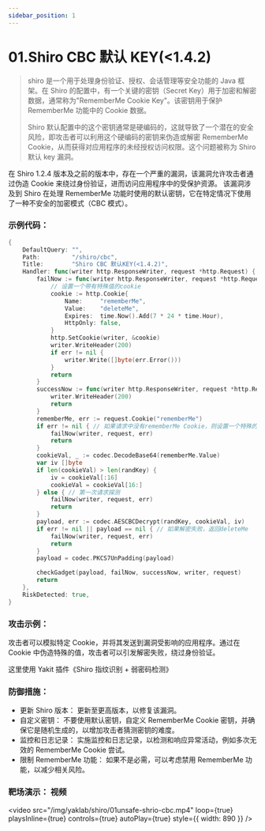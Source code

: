 ```yaml
---
sidebar_position: 1
---
```


# 01.Shiro CBC 默认 KEY(<1.4.2)

> shiro 是一个用于处理身份验证、授权、会话管理等安全功能的 Java 框架。在 Shiro 的配置中，有一个关键的密钥（Secret Key）用于加密和解密数据，通常称为"RememberMe Cookie Key"。该密钥用于保护 RememberMe 功能中的 Cookie 数据。
>
> Shiro 默认配置中的这个密钥通常是硬编码的，这就导致了一个潜在的安全风险，即攻击者可以利用这个硬编码的密钥来伪造或解密 RememberMe Cookie，从而获得对应用程序的未经授权访问权限。这个问题被称为 Shiro 默认 key 漏洞。

在 Shiro 1.2.4 版本及之前的版本中，存在一个严重的漏洞，该漏洞允许攻击者通过伪造 Cookie 来绕过身份验证，进而访问应用程序中的受保护资源。
该漏洞涉及到 Shiro 在处理 RememberMe 功能时使用的默认密钥，它在特定情况下使用了一种不安全的加密模式（CBC 模式）。

### 示例代码：

```Go
{
    DefaultQuery: "",
    Path:         "/shiro/cbc",
    Title:        "Shiro CBC 默认KEY(<1.4.2)",
    Handler: func(writer http.ResponseWriter, request *http.Request) {
        failNow := func(writer http.ResponseWriter, request *http.Request, err error) {
            // 设置一个带有特殊值的cookie
            cookie := http.Cookie{
                Name:     "rememberMe",
                Value:    "deleteMe",
                Expires:  time.Now().Add(7 * 24 * time.Hour),
                HttpOnly: false,
            }
            http.SetCookie(writer, &cookie)
            writer.WriteHeader(200)
            if err != nil {
                writer.Write([]byte(err.Error()))
            }
            return
        }
        successNow := func(writer http.ResponseWriter, request *http.Request) {
            writer.WriteHeader(200)
            return
        }
        rememberMe, err := request.Cookie("rememberMe")
        if err != nil { // 如果请求中没有rememberMe Cookie，则设置一个特殊的Cookie
            failNow(writer, request, err)
            return
        }
        cookieVal, _ := codec.DecodeBase64(rememberMe.Value)
        var iv []byte
        if len(cookieVal) > len(randKey) {
            iv = cookieVal[:16]
            cookieVal = cookieVal[16:]
        } else { // 第一次请求探测
            failNow(writer, request, err)
            return
        }
        payload, err := codec.AESCBCDecrypt(randKey, cookieVal, iv)
        if err != nil || payload == nil { // 如果解密失败，返回deleteMe
            failNow(writer, request, err)
            return
        }
        payload = codec.PKCS7UnPadding(payload)

        checkGadget(payload, failNow, successNow, writer, request)
        return
    },
    RiskDetected: true,
}
```

### 攻击示例：

攻击者可以模拟特定 Cookie，并将其发送到漏洞受影响的应用程序。通过在 Cookie 中伪造特殊的值，攻击者可以引发解密失败，绕过身份验证。

这里使用 Yakit 插件《Shiro 指纹识别 + 弱密码检测》

### 防御措施：

- 更新 Shiro 版本： 更新至更高版本，以修复该漏洞。
- 自定义密钥： 不要使用默认密钥，自定义 RememberMe Cookie 密钥，并确保它是随机生成的，以增加攻击者猜测密钥的难度。
- 监控和日志记录： 实施监控和日志记录，以检测和响应异常活动，例如多次无效的 RememberMe Cookie 尝试。
- 限制 RememberMe 功能： 如果不是必需，可以考虑禁用 RememberMe 功能，以减少相关风险。

### 靶场演示： 视频

<video
  src="/img/yaklab/shiro/01unsafe-shrio-cbc.mp4"
  loop={true}
  playsInline={true}
  controls={true}
  autoPlay={true}
  style={{ width: 890 }}
/>
